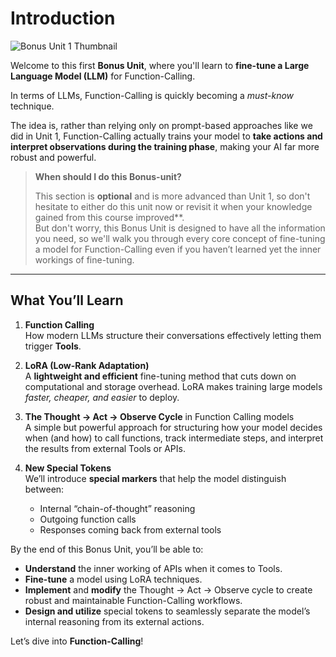 # Introduction

![Bonus Unit 1 Thumbnail](https://huggingface.co/datasets/agents-course/course-images/resolve/main/en/bonus-unit1/thumbnail.jpg)

Welcome to this first **Bonus Unit**, where you'll learn to **fine-tune a Large Language Model (LLM)** for Function-Calling.

In terms of LLMs, Function-Calling is quickly becoming a *must-know* technique. 

The idea is, rather than relying only on prompt-based approaches like we did in Unit 1, Function-Calling actually trains your model to **take actions and interpret observations during the training phase**, making your AI far more robust and powerful.

> **When should I do this Bonus-unit?**
>
> This section is **optional** and is more advanced than Unit 1, so don't hesitate to either do this unit now or revisit it when your knowledge gained from this course improved**.   
> But don't worry, this Bonus Unit is designed to have all the information you need, so we'll walk you through every core concept of fine-tuning a model for Function-Calling even if you haven’t learned yet the inner workings of fine-tuning.

---

## What You’ll Learn

1. **Function Calling**  
   How modern LLMs structure their conversations effectively letting them trigger **Tools**.

2. **LoRA (Low-Rank Adaptation)**  
   A **lightweight and efficient** fine-tuning method that cuts down on computational and storage overhead. LoRA makes training large models *faster, cheaper, and easier* to deploy.

3. **The Thought → Act → Observe Cycle** in Function Calling models  
   A simple but powerful approach for structuring how your model decides when (and how) to call functions, track intermediate steps, and interpret the results from external Tools or APIs.

4. **New Special Tokens**  
   We’ll introduce **special markers** that help the model distinguish between:
   - Internal “chain-of-thought” reasoning  
   - Outgoing function calls  
   - Responses coming back from external tools


By the end of this Bonus Unit, you’ll be able to:

- **Understand** the inner working of APIs when it comes to Tools.  
- **Fine-tune** a model using LoRA techniques.  
- **Implement** and **modify** the Thought → Act → Observe cycle to create robust and maintainable Function-Calling workflows.  
- **Design and utilize** special tokens to seamlessly separate the model’s internal reasoning from its external actions.

Let’s dive into **Function-Calling**!
